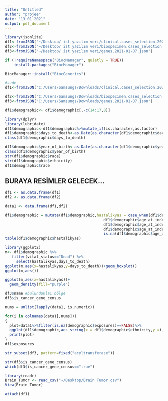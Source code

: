 ```yaml
---
title: "Untitled"
author: "projee"
date: "13 01 2021"
output: pdf_document
---
```


```r
library(jsonlite)
df1<-fromJSON("~/Desktop/ ist yazılım veri/clinical.cases_selection.2021-01-07.json")
df2<-fromJSON("~/Desktop/ ist yazılım veri/biospecimen.cases_selection.2021-01-07.json")
df3<-fromJSON("~/Desktop/ ist yazılım veri/genes.2021-01-07.json")

```

```r
if (!requireNamespace("BiocManager", quietly = TRUE))
    install.packages("BiocManager")

BiocManager::install("BiocGenerics")
```






```r
#sude
df1<-fromJSON("C:/Users/Samsungs/Downloads/clinical.cases_selection.2021-01-07.json")

df2<-fromJSON("C:/Users/Samsungs/Downloads/biospecimen.cases_selection.2021-01-07.json")
df3<-fromJSON("C:/Users/Samsungs/Downloads/genes.2021-01-07.json")
```


```r
df1$demographic<- df1$demographic[,-c(14:17,8)]
```

```r
library(dplyr)
library(lubridate)
df1$demographic<-df1$demographic%>%mutate_if(is.character,as.factor)
df1$demographic$days_to_death<-as.Date(as.character(df1$demographic$days_to_death),format="%Y")
class(df1$demographic$days_to_death)

df1$demographic$year_of_birth<-as.Date(as.character(df1$demographic$year_of_birth),format="%Y")
class(df1$demographic$year_of_birth)
str(df1$demographic$race)
str(df1$demographic$ethnicity)
df1$demographic$race
```

## BURAYA RESİMLER GELECEK...
```r
df1 <- as.data.frame(df1)
df2 <- as.data.frame(df2)

data1 <- data.frame(df1,df2)
```

```r
df1$demographic = mutate(df1$demographic,hastalikyas = case_when(df1$demographic$age_at_index<=17~"Ergen yas araligi",
                                            df1$demographic$age_at_index>18 & df1$demographic$age_at_index<=65~"Genc yas aralıgı",
                                            df1$demographic$age_at_index>66 & df1$demographic$age_at_index<=79~"Orta yas araligi",
                                            df1$demographic$age_at_index>80 & df1$demographic$age_at_index<=99~"Yasli", 
                                            is.na(df1$demographic$age_at_index==TRUE)~NA_character_))
table(df1$demographic$hastalikyas)
```

```r
library(ggplot2)
m<- df1$demographic %>% 
   filter(vital_status=="Dead") %>%
     select(hastalikyas,days_to_death)
ggplot(m,aes(x=hastalikyas,y=days_to_death))+geom_boxplot()
ggplot(m,aes())

ggplot(m,aes(x=hastalikyas))+
  geom_density(fill="purple")

```


```r
df3$name #bulunduklaı bölge
df3$is_cancer_gene_census

nums = unlist(lapply(data1, is.numeric))

for(i in colnames(data1[,nums]))
{
  plot=data1%>%filter(is.na(demographic$exposures)==FALSE)%>%
  ggplot(df1$demographic,aes_string(x = df1$demographic$ethnicity,y =i,fill = df1$demographic$ethnicity))+geom_boxplot()
  print(plot)
}
df1$exposures
```

```r
str_subset(df3, pattern=fixed("acyltransferase"))
```


```r
str(df3$is_cancer_gene_census)
which(df3$is_cancer_gene_census=="true")
```

```r
library(readr)
Brain_Tumor <- read_csv("~/Desktop/Brain Tumor.csv")
View(Brain_Tumor)
```

```r
attach(df1)
```















